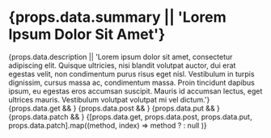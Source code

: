 # {props.data.summary || 'Lorem Ipsum Dolor Sit Amet'}
<SplitSection>
  <Left>{props.data.description || 'Lorem ipsum dolor sit amet, consectetur adipiscing elit. Quisque ultricies, nisi blandit volutpat auctor, dui erat egestas velit, non condimentum purus risus eget nisl. Vestibulum in turpis dignissim, cursus massa ac, condimentum massa. Proin tincidunt dapibus ipsum, eu egestas eros accumsan suscipit. Mauris id accumsan lectus, eget ultrices mauris. Vestibulum volutpat volutpat mi vel dictum.'}</Left>
  <Right>
    <Panel title="Endpoints" padding="4px 16px">
      {props.data.get && <EndpointMethod showArrow method="get" route={props.path} />}
      {props.data.post && <EndpointMethod showArrow method="post" route={props.path} />}
      {props.data.put && <EndpointMethod showArrow method="put" route={props.path} />}
      {props.data.patch && <EndpointMethod showArrow method="patch" route={props.path} />}
    </Panel>
  </Right>
</SplitSection>
{[props.data.get, props.data.post, props.data.put, props.data.patch].map((method, index) =>
  method ? <EndpointDoc key={index} components={props.components} data={method} method={['get', 'post', 'put', 'patch'][index]} route={props.path} /> : null
)}